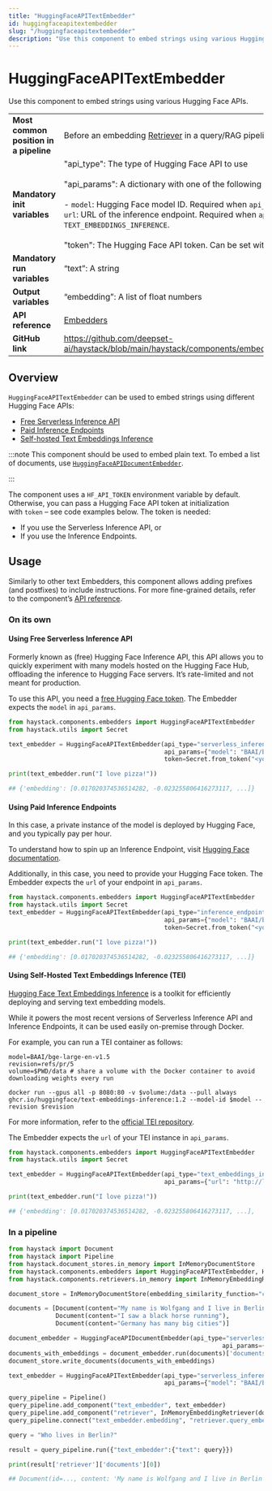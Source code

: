 ```yaml
---
title: "HuggingFaceAPITextEmbedder"
id: huggingfaceapitextembedder
slug: "/huggingfaceapitextembedder"
description: "Use this component to embed strings using various Hugging Face APIs."
---
```


# HuggingFaceAPITextEmbedder

Use this component to embed strings using various Hugging Face APIs.

|  |  |
| --- | --- |
| **Most common position in a pipeline** | Before an embedding [Retriever](../retrievers.mdx)  in a query/RAG pipeline |
| **Mandatory init variables** | "api_type": The type of Hugging Face API to use  <br /> <br />"api_params": A dictionary with one of the following keys:  <br /> <br />- `model`: Hugging Face model ID. Required when `api_type` is `SERVERLESS_INFERENCE_API`.**OR** - `url`: URL of the inference endpoint. Required when `api_type` is `INFERENCE_ENDPOINTS` or `TEXT_EMBEDDINGS_INFERENCE`.  <br /> <br />"token": The Hugging Face API token. Can be set with `HF_API_TOKEN` or `HF_TOKEN` env var. |
| **Mandatory run variables** | “text”: A string |
| **Output variables** | “embedding”: A list of float numbers |
| **API reference** | [Embedders](/reference/embedders-api) |
| **GitHub link** | https://github.com/deepset-ai/haystack/blob/main/haystack/components/embedders/hugging_face_api_text_embedder.py |

## Overview

`HuggingFaceAPITextEmbedder` can be used to embed strings using different Hugging Face APIs:

- [Free Serverless Inference API](https://huggingface.co/inference-api)
- [Paid Inference Endpoints](https://huggingface.co/inference-endpoints)
- [Self-hosted Text Embeddings Inference](https://github.com/huggingface/text-embeddings-inference)

:::note
This component should be used to embed plain text. To embed a list of documents, use [`HuggingFaceAPIDocumentEmbedder`](huggingfaceapidocumentembedder.mdx).

:::

The component uses a `HF_API_TOKEN` environment variable by default. Otherwise, you can pass a Hugging Face API token at initialization with `token` – see code examples below.
The token is needed:

- If you use the Serverless Inference API, or
- If you use the Inference Endpoints.

## Usage

Similarly to other text Embedders, this component allows adding prefixes (and postfixes) to include instructions.
For more fine-grained details, refer to the component’s [API reference](/reference/embedders-api#huggingfaceapitextembedder).

### On its own

#### Using Free Serverless Inference API

Formerly known as (free) Hugging Face Inference API, this API allows you to quickly experiment with many models hosted on the Hugging Face Hub, offloading the inference to Hugging Face servers. It’s rate-limited and not meant for production.

To use this API, you need a [free Hugging Face token](https://huggingface.co/settings/tokens).
The Embedder expects the `model` in `api_params`.

```python
from haystack.components.embedders import HuggingFaceAPITextEmbedder
from haystack.utils import Secret

text_embedder = HuggingFaceAPITextEmbedder(api_type="serverless_inference_api",
                                           api_params={"model": "BAAI/bge-small-en-v1.5"},
                                           token=Secret.from_token("<your-api-key>"))

print(text_embedder.run("I love pizza!"))

## {'embedding': [0.017020374536514282, -0.023255806416273117, ...]}
```

#### Using Paid Inference Endpoints

In this case, a private instance of the model is deployed by Hugging Face, and you typically pay per hour.

To understand how to spin up an Inference Endpoint, visit [Hugging Face documentation](https://huggingface.co/inference-endpoints/dedicated).

Additionally, in this case, you need to provide your Hugging Face token.
The Embedder expects the `url` of your endpoint in `api_params`.

```python
from haystack.components.embedders import HuggingFaceAPITextEmbedder
from haystack.utils import Secret
text_embedder = HuggingFaceAPITextEmbedder(api_type="inference_endpoints",
                                           api_params={"model": "BAAI/bge-small-en-v1.5"},
                                           token=Secret.from_token("<your-api-key>"))

print(text_embedder.run("I love pizza!"))

## {'embedding': [0.017020374536514282, -0.023255806416273117, ...]}
```

#### Using Self-Hosted Text Embeddings Inference (TEI)

[Hugging Face Text Embeddings Inference](https://github.com/huggingface/text-embeddings-inference) is a toolkit for efficiently deploying and serving text embedding models.

While it powers the most recent versions of Serverless Inference API and Inference Endpoints, it can be used easily on-premise through Docker.

For example, you can run a TEI container as follows:

```shell
model=BAAI/bge-large-en-v1.5
revision=refs/pr/5
volume=$PWD/data # share a volume with the Docker container to avoid downloading weights every run

docker run --gpus all -p 8080:80 -v $volume:/data --pull always ghcr.io/huggingface/text-embeddings-inference:1.2 --model-id $model --revision $revision
```

For more information, refer to the [official TEI repository](https://github.com/huggingface/text-embeddings-inference).

The Embedder expects the `url` of your TEI instance in `api_params`.

```python
from haystack.components.embedders import HuggingFaceAPITextEmbedder
from haystack.utils import Secret

text_embedder = HuggingFaceAPITextEmbedder(api_type="text_embeddings_inference",
                                           api_params={"url": "http://localhost:8080"})

print(text_embedder.run("I love pizza!"))

## {'embedding': [0.017020374536514282, -0.023255806416273117, ...],
```

### In a pipeline

```python
from haystack import Document
from haystack import Pipeline
from haystack.document_stores.in_memory import InMemoryDocumentStore
from haystack.components.embedders import HuggingFaceAPITextEmbedder, HuggingFaceAPIDocumentEmbedder
from haystack.components.retrievers.in_memory import InMemoryEmbeddingRetriever

document_store = InMemoryDocumentStore(embedding_similarity_function="cosine")

documents = [Document(content="My name is Wolfgang and I live in Berlin"),
             Document(content="I saw a black horse running"),
             Document(content="Germany has many big cities")]

document_embedder = HuggingFaceAPIDocumentEmbedder(api_type="serverless_inference_api",
				                                           api_params={"model": "BAAI/bge-small-en-v1.5"})
documents_with_embeddings = document_embedder.run(documents)['documents']
document_store.write_documents(documents_with_embeddings)

text_embedder = HuggingFaceAPITextEmbedder(api_type="serverless_inference_api",
                                           api_params={"model": "BAAI/bge-small-en-v1.5"})

query_pipeline = Pipeline()
query_pipeline.add_component("text_embedder", text_embedder)
query_pipeline.add_component("retriever", InMemoryEmbeddingRetriever(document_store=document_store))
query_pipeline.connect("text_embedder.embedding", "retriever.query_embedding")

query = "Who lives in Berlin?"

result = query_pipeline.run({"text_embedder":{"text": query}})

print(result['retriever']['documents'][0])

## Document(id=..., content: 'My name is Wolfgang and I live in Berlin', ...)
```
